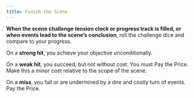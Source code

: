 ```yaml
---
title: Finish the Scene
---
```


**When the scene challenge tension clock or progress track is filled, or when events lead to the scene’s conclusion**, roll the challenge dice and compare to your progress.

On a **strong hit**, you achieve your objective unconditionally.

On a **weak hit**, you succeed, but not without cost. You must <RouterLink to='/moves/fate/pay_the_price'>Pay the Price</RouterLink>. Make this a minor cost relative to the scope of the scene.

On a **miss**, you fail or are undermined by a dire and costly turn of events. <RouterLink to='/moves/fate/pay_the_price'>Pay the Price</RouterLink>.
